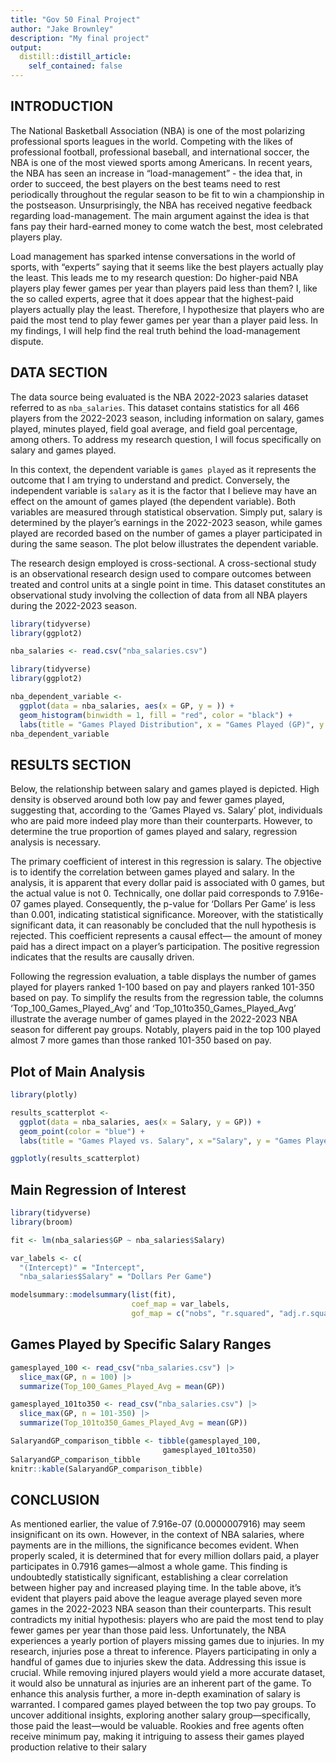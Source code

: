 ```yaml
---
title: "Gov 50 Final Project"
author: "Jake Brownley"
description: "My final project"
output:
  distill::distill_article:
    self_contained: false
---
```


## INTRODUCTION

  The National Basketball Association (NBA) is one of the most polarizing professional sports leagues in the world. Competing with the likes of professional football, professional baseball, and international soccer, the NBA is one of the most viewed sports among Americans. In recent years, the NBA has seen an increase in "load-management" - the idea that, in order to succeed, the best players on the best teams need to rest periodically throughout the regular season to be fit to win a championship in the postseason. Unsurprisingly, the NBA has received negative feedback regarding load-management. The main argument against the idea is that fans pay their hard-earned money to come watch the best, most celebrated players play. 
  
  Load management has sparked intense conversations in the world of sports, with "experts" saying that it seems like the best players actually play the least. This leads me to my research question: Do higher-paid NBA players play fewer games per year than players paid less than them? I, like the so called experts, agree that it does appear that the highest-paid players actually play the least. Therefore, I hypothesize that players who are paid the most tend to play fewer games per year than a player paid less. In my findings, I will help find the real truth behind the load-management dispute. 

## DATA SECTION

  The data source being evaluated is the NBA 2022-2023 salaries dataset referred to as `nba_salaries`. This dataset contains statistics for all 466 players from the 2022-2023 season, including information on salary, games played, minutes played, field goal average, and field goal percentage, among others. To address my research question, I will focus specifically on salary and games played. 
  
  In this context, the dependent variable is `games played` as it represents the outcome that I am trying to understand and predict. Conversely, the independent variable is `salary` as it is the factor that I believe may have an effect on the amount of games played (the dependent variable). Both variables are measured through statistical observation. Simply put, salary is determined by the player's earnings in the 2022-2023 season, while games played are recorded based on the number of games a player participated in during the same season. The plot below illustrates the dependent variable.
  
  The research design employed is cross-sectional. A cross-sectional study is an observational research design used to compare outcomes between treated and control units at a single point in time. This dataset constitutes an observational study involving the collection of data from all NBA players during the 2022-2023 season.
  

```r
library(tidyverse)
library(ggplot2)

nba_salaries <- read.csv("nba_salaries.csv")

```

```r
library(tidyverse)
library(ggplot2)

nba_dependent_variable <- 
  ggplot(data = nba_salaries, aes(x = GP, y = )) +
  geom_histogram(binwidth = 1, fill = "red", color = "black") +
  labs(title = "Games Played Distribution", x = "Games Played (GP)", y = "Amount of Players")
nba_dependent_variable
```


## RESULTS SECTION

  Below, the relationship between salary and games played is depicted. High density is observed around both low pay and fewer games played, suggesting that, according to the 'Games Played vs. Salary' plot, individuals who are paid more indeed play more than their counterparts. However, to determine the true proportion of games played and salary, regression analysis is necessary.
  
  The primary coefficient of interest in this regression is salary. The objective is to identify the correlation between games played and salary. In the analysis, it is apparent that every dollar paid is associated with 0 games, but the actual value is not 0. Technically, one dollar paid corresponds to 7.916e-07 games played. Consequently, the p-value for 'Dollars Per Game' is less than 0.001, indicating statistical significance. Moreover, with the statistically significant data, it can reasonably be concluded that the null hypothesis is rejected. This coefficient represents a causal effect— the amount of money paid has a direct impact on a player's participation. The positive regression indicates that the results are causally driven.
  
  Following the regression evaluation, a table displays the number of games played for players ranked 1-100 based on pay and players ranked 101-350 based on pay. To simplify the results from the regression table, the columns 'Top_100_Games_Played_Avg' and 'Top_101to350_Games_Played_Avg' illustrate the average number of games played in the 2022-2023 NBA season for different pay groups. Notably, players paid in the top 100 played almost 7 more games than those ranked 101-350 based on pay.
  
## Plot of Main Analysis

```r
library(plotly)

results_scatterplot <- 
  ggplot(data = nba_salaries, aes(x = Salary, y = GP)) +
  geom_point(color = "blue") + 
  labs(title = "Games Played vs. Salary", x ="Salary", y = "Games Played (GP)")

ggplotly(results_scatterplot)
```
## Main Regression of Interest

```r
library(tidyverse)
library(broom)

fit <- lm(nba_salaries$GP ~ nba_salaries$Salary)

var_labels <- c(
  "(Intercept)" = "Intercept",
  "nba_salaries$Salary" = "Dollars Per Game")

modelsummary::modelsummary(list(fit),
                           coef_map = var_labels,
                           gof_map = c("nobs", "r.squared", "adj.r.squared"))

```
## Games Played by Specific Salary Ranges

```r
gamesplayed_100 <- read_csv("nba_salaries.csv") |>
  slice_max(GP, n = 100) |>
  summarize(Top_100_Games_Played_Avg = mean(GP))

gamesplayed_101to350 <- read_csv("nba_salaries.csv") |>
  slice_max(GP, n = 101-350) |>
  summarize(Top_101to350_Games_Played_Avg = mean(GP))

SalaryandGP_comparison_tibble <- tibble(gamesplayed_100, 
                                  gamesplayed_101to350)
SalaryandGP_comparison_tibble
knitr::kable(SalaryandGP_comparison_tibble)
```



## CONCLUSION

As mentioned earlier, the value of 7.916e-07 (0.0000007916) may seem insignificant on its own. However, in the context of NBA salaries, where payments are in the millions, the significance becomes evident. When properly scaled, it is determined that for every million dollars paid, a player participates in 0.7916 games—almost a whole game. This finding is undoubtedly statistically significant, establishing a clear correlation between higher pay and increased playing time. In the table above, it's evident that players paid above the league average played seven more games in the 2022-2023 NBA season than their counterparts. This result contradicts my initial hypothesis: players who are paid the most tend to play fewer games per year than those paid less. Unfortunately, the NBA experiences a yearly portion of players missing games due to injuries. In my research, injuries pose a threat to inference. Players participating in only a handful of games due to injuries skew the data. Addressing this issue is crucial. While removing injured players would yield a more accurate dataset, it would also be unnatural as injuries are an inherent part of the game. To enhance this analysis further, a more in-depth examination of salary is warranted. I compared games played between the top two pay groups. To uncover additional insights, exploring another salary group—specifically, those paid the least—would be valuable. Rookies and free agents often receive minimum pay, making it intriguing to assess their games played production relative to their salary
